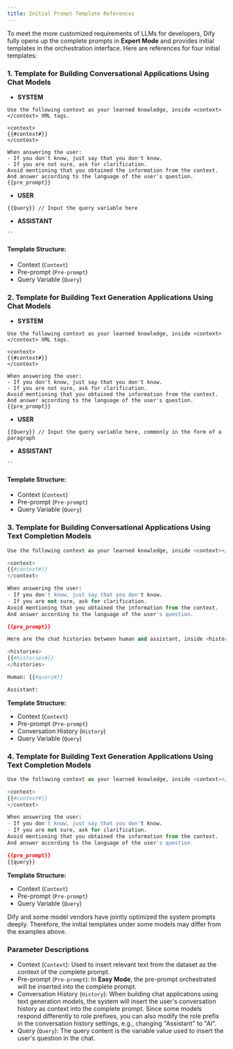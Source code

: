 ```yaml
---
title: Initial Prompt Template References
---
```



To meet the more customized requirements of LLMs for developers, Dify fully opens up the complete prompts in **Expert Mode** and provides initial templates in the orchestration interface. Here are references for four initial templates:

### 1. Template for Building Conversational Applications Using Chat Models

* **SYSTEM**

```
Use the following context as your learned knowledge, inside <context></context> XML tags.

<context>
{{#context#}}
</context>

When answering the user:
- If you don't know, just say that you don't know.
- If you are not sure, ask for clarification.
Avoid mentioning that you obtained the information from the context.
And answer according to the language of the user's question.
{{pre_prompt}}
```

* **USER**

```
{{Query}} // Input the query variable here
```

* **ASSISTANT**

```Python
"" 
```

#### **Template Structure:**

* Context (`Context`)
* Pre-prompt (`Pre-prompt`)
* Query Variable (`Query`)

### 2. Template for Building Text Generation Applications Using Chat Models

* **SYSTEM**

```
Use the following context as your learned knowledge, inside <context></context> XML tags.

<context>
{{#context#}}
</context>

When answering the user:
- If you don't know, just say that you don't know.
- If you are not sure, ask for clarification.
Avoid mentioning that you obtained the information from the context.
And answer according to the language of the user's question.
{{pre_prompt}}
```

* **USER**

```
{{Query}} // Input the query variable here, commonly in the form of a paragraph
```

* **ASSISTANT**

```Python
"" 
```

#### **Template Structure:**

* Context (`Context`)
* Pre-prompt (`Pre-prompt`)
* Query Variable (`Query`)

### 3. Template for Building Conversational Applications Using Text Completion Models

```Python
Use the following context as your learned knowledge, inside <context></context> XML tags.

<context>
{{#context#}}
</context>

When answering the user:
- If you don't know, just say that you don't know.
- If you are not sure, ask for clarification.
Avoid mentioning that you obtained the information from the context.
And answer according to the language of the user's question.

{{pre_prompt}}

Here are the chat histories between human and assistant, inside <histories></histories> XML tags.

<histories>
{{#histories#}}
</histories>

Human: {{#query#}}

Assistant: 
```

**Template Structure:**

* Context (`Context`)
* Pre-prompt (`Pre-prompt`)
* Conversation History (`History`)
* Query Variable (`Query`)

### 4. Template for Building Text Generation Applications Using Text Completion Models

```Python
Use the following context as your learned knowledge, inside <context></context> XML tags.

<context>
{{#context#}}
</context>

When answering the user:
- If you don't know, just say that you don't know.
- If you are not sure, ask for clarification.
Avoid mentioning that you obtained the information from the context.
And answer according to the language of the user's question.

{{pre_prompt}}
{{query}}
```

**Template Structure:**

* Context (`Context`)
* Pre-prompt (`Pre-prompt`)
* Query Variable (`Query`)

<Warning>
Dify and some model vendors have jointly optimized the system prompts deeply. Therefore, the initial templates under some models may differ from the examples above.
</Warning>

### Parameter Descriptions

* Context (`Context`): Used to insert relevant text from the dataset as the context of the complete prompt.
* Pre-prompt (`Pre-prompt`): In **Easy Mode**, the pre-prompt orchestrated will be inserted into the complete prompt.
* Conversation History (`History`): When building chat applications using text generation models, the system will insert the user's conversation history as context into the complete prompt. Since some models respond differently to role prefixes, you can also modify the role prefix in the conversation history settings, e.g., changing "Assistant" to "AI".
* Query (`Query`): The query content is the variable value used to insert the user's question in the chat.
